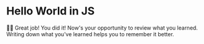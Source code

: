 # Hello World in JS

<EpicVideo url="https://www.epicreact.dev/workshops/react-fundamentals/dad-joke-break-hello-world-in-js" />

👨‍💼 Great job! You did it! Now's your opportunity to review what you learned.
Writing down what you've learned helps you to remember it better.
